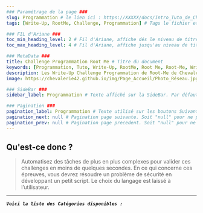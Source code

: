 ---
### Paramétrage de la page ###
slug: Programmation # le lien ici : https://XXXXX/docs/Intro_Tuto_de_Cheche
tags: [Write-Up, RootMe, Challenge, Programmation] # Tags le fichier et permet de grouper par mots clef

### FIL d'Ariane ###
toc_min_heading_level: 2 # Fil d'Ariane, affiche dés le niveau de titre 2. Par Défaut : 2
toc_max_heading_level: 4 # Fil d'Ariane, affiche jusqu'au niveau de titre 4. Par défaut : 3

### MetaData ###
title: Challenge Programmation Root Me # Titre du document
keywords: [Programmation, Tuto, Write-Up, RootMe, Root Me, Root-Me, WriteUp, WU, Chevalerie, Challenge, Chall] # Mots Clef
description: Les Write-Up Challenge Programmation de Root-Me de Chevalerie ! # La description du document
image: https://chevalerie42.github.io/img/Page_Accueil/Photo_Réseau.jpg # Image utilisé par les liens vers cette page. A 1ere vue il faut privilégier les liens externe

### SideBar ###
sidebar_label: Programmation # Texte affiché sur la SideBar. Par défaut ce sera le "title"

### Pagination ###
pagination_label: Programmation # Texte utilisé sur les boutons Suivant/Précédent. Par defaut "Title"
pagination_next: null # Pagination page suivante. Soit "null" pour ne pas en ajotuer. Soit dossier/fichier (Réseau/Intro_Reseau)
pagination_prev: null # Pagination page precedent. Soit "null" pour ne pas en ajotuer. Soit dossier/fichier (Réseau/Intro_Reseau)
---

## Qu'est-ce donc ? 

> Automatisez des tâches de plus en plus complexes pour valider ces challenges en moins de quelques secondes. 
> En ce qui concerne ces épreuves, vous devrez résoudre un problème de sécurité en développant un petit script. Le choix du langage est laissé à l’utilisateur.

--- 

**_`Voici la liste des Catégories disponibles :`_**

